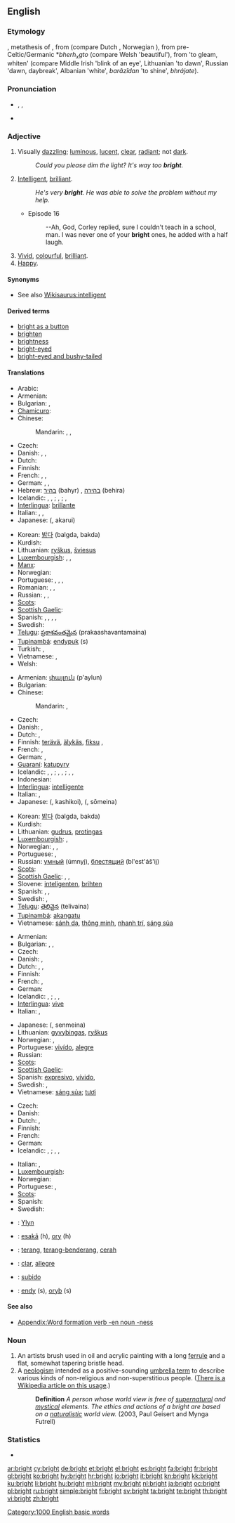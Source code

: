 ==English==

===Etymology===
{{etyl|ang}} {{term|bryht|lang=ang}}, metathesis of {{term|beorht|lang=ang}}, from {{proto|Germanic|berhtaz}} (compare Dutch {{term|brecht|lang=nl}}, Norwegian {{term|bjart|lang=no}}), from pre-Celtic/Germanic *''bherh<sub>x</sub>gto'' (compare Welsh {{term|berth|lang=cy}} 'beautiful'), from {{proto|Indo-European|bʰereg-}} 'to gleam, whiten' (compare Middle Irish {{term|brafad|lang=mga}} 'blink of an eye', Lithuanian {{term|brekšta|lang=lt}} 'to dawn', Russian {{term||brezg}} 'dawn, daybreak', Albanian {{term|bardhë|lang=sq}} 'white', {{etyl|fa|-}} ''barâzîdan'' 'to shine', {{etyl|sa|-}} {{rfscript|Devanagari}} ''bhrájate'').

===Pronunciation===
* {{enPR|brīt}}, {{IPA|/bɹaɪt/}}, {{SAMPA|/braIt/}}
* {{audio|en-us-bright.ogg|Audio (US)}}
*: {{rhymes|aɪt}}

===Adjective===
{{en-adj|er}}

# Visually [[dazzling]]; [[luminous]], [[lucent]], [[clear]], [[radiant]]; not [[dark]].
#: ''Could you please dim the light? It's way too '''bright'''.''
# [[intelligent|Intelligent]], [[brilliant]].
#: ''He's very '''bright'''. He was able to solve the problem without my help.''
#* {{RQ:Ulysses}} Episode 16
#*: --Ah, God, Corley replied, sure I couldn't teach in a school, man. I was never one of your '''bright''' ones, he added with a half laugh.
# [[vivid|Vivid]], [[colourful]], [[brilliant]].
# [[happy|Happy]].

====Synonyms====
* See also [[Wikisaurus:intelligent]]

====Derived terms====
* [[bright as a button‎ ]]
* [[brighten]]
* [[brightness]]
* [[bright-eyed]]
* [[bright-eyed and bushy-tailed]]

====Translations====
{{trans-top|visually dazzling, luminous, radiant}}
* Arabic: {{t|ar|لامع|tr=laami`}}
* Armenian: {{t-|hy|պայծառ|tr=payçaṙ}}
* Bulgarian: {{t+|bg|светъл}},  {{t|bg|ярък}}
* [[Chamicuro]]: {{tø|ccc|tsenewa}}
* Chinese:
*: Mandarin: {{t-|cmn|明亮|tr=míngliàng|sc=Hani}},  {{t-|cmn|亮|tr=liàng|sc=Hani}},  {{t-|cmn|明|tr=míng|sc=Hani}}
* Czech: {{t-|cs|jasný}}
* Danish: {{t|da|lys}}, {{t|da|funklende}}, {{t|da|klar}}
* Dutch: {{t+|nl|helder}}
* Finnish: {{t+|fi|kirkas}}
* French: {{t+|fr|brillant}},  {{t+|fr|luisant}}, {{t|fr|clair}}
* German: {{t+|de|hell}}, {{t+|de|glänzend}},  {{t+|de|strahlend}}
* Hebrew: [[בהיר]] (bahyr) {{m}}, [[בהירה]] (behira) {{f}}
* Icelandic: {{t|is|bjartur|m}}, {{t|is|björt|f}}, {{t|is|bjart|n}}; {{t|is|skær|m|f}}, {{t|is|skært|n}}; {{t|is|skínandi|m|f|n}}, {{t|is|ljómandi|m|f|n}}
* [[Interlingua]]: [[brillante]]
* Italian: {{t+|it|brillante}}, {{t+|it|luminoso}}, {{t+|it|lucente}}
* Japanese: {{Jpan|[[明るい]]}} ({{Jpan|[[あかるい]]}}, akarui)
{{trans-mid}}
* Korean: [[밝다]] (balgda, bakda)
* Kurdish: {{ku-Arab|[[بریقه‌دار]]}}
* Lithuanian: [[ryškus]], [[šviesus]]
* [[Luxembourgish]]: {{t|lb|hell}}, {{t|lb|blénkeg}}, {{t|lb|fénkeleg}}
* [[Manx]]: {{t|gv|sullyr}}
* Norwegian: {{t+|no|lys}}
* Portuguese: {{t+|pt|claro}}, {{t+|pt|brilhante}}, {{t+|pt|luminoso}}, {{t+|pt|radiante}}
* Romanian: {{t-|ro|luminos}},  {{t+|ro|clar}},  {{t-|ro|strălucitor}}
* Russian: {{t+|ru|яркий|tr=járkij}}, {{t+|ru|светлый|tr=svétlyj}}, {{t+|ru|сияющий|tr=sijájuščij}}
* [[Scots]]: {{tø|sco|bricht|xs=Scots}}
* [[Scottish Gaelic]]: {{t-|gd|soilleir|xs=Scottish Gaelic}}
* Spanish: {{t+|es|claro}}, {{t-|es|brillante}}, {{t-|es|resplandeciente}},  {{t-|es|luminoso}},  {{t-|es|lucio}}
* Swedish: {{t+|sv|ljus}}
* [[Telugu]]: [[ప్రకాశవంతమైన]] (prakaashavantamaina)
* [[Tupinambá]]: [[endypuk]] (s)
* Turkish: {{t+|tr|parlak}},  {{t+|tr|aydınlık}}
* Vietnamese: {{t+|vi|sáng|xs=Vietnamese}}, {{t+|vi|sáng sủa|xs=Vietnamese}}
* Welsh: {{t|cy|hoyw|xs=Welsh}}
{{trans-bottom}}

{{trans-top|intelligent}}
* Armenian: [[փայլուն]] (p'aylun)
* Bulgarian: {{t+|bg|умен}}
* Chinese:
*: Mandarin: {{qualifier|simplified}} {{t-|cmn|聪明|tr=cōngmíng|sc=Hani}}, {{qualifier|traditional}} {{t-|cmn|聰明|sc=Hani}}
* Czech: {{t+|cs|bystrý}}
* Danish: {{t|da|opvakt}}, {{t|da|kvik}}
* Dutch: {{t+|nl|slim}}, {{t+|nl|intelligent}}
* Finnish: [[terävä]], [[älykäs]], [[fiksu]] {{qualifier|colloquial}}, {{t-|fi|välkky}}
* French: {{t+|fr|intelligent}},  {{t+|fr|brillant|m}}
* German: {{t+|de|intelligent}},  {{t+|de|brilliant}}
* [[Guaraní]]: [[katupyry]]
* Icelandic: {{t|is|greindur|m}}, {{t|is|greind|f}}, {{t|is|greint|n}}; {{t|is|skarpur|m}}, {{t|is|skörp|f}}, {{t|is|skarpt|n}}; {{t|is|greindarlegur|m}}, {{t|is|greindarleg|f}}, {{t|is|greindarlegt|n}}
* Indonesian: {{t|id|pintar}}
* [[Interlingua]]: [[intelligente]]
* Italian: {{t+|it|brillante}}, {{t+|it|intelligente}}
* Japanese: {{Jpan|[[賢い]]}} ({{Jpan|[[かしこい]]}}, kashikoi), {{Jpan|[[聡明な]]}} ({{Jpan|[[そうめいな]]}}, sōmeina)
{{trans-mid}}
* Korean: [[밝다]] (balgda, bakda)
* Kurdish: {{ku-Arab|[[زیره‌ک]]}}
* Lithuanian: [[gudrus]], [[protingas]]
* [[Luxembourgish]]: {{t|lb|intelligent}}, {{t|lb|brillant}}
* Norwegian: {{t+|no|intelligent}}, {{t+|no|dyktig}}, {{t+|no|klok}}
* Portuguese: {{t+|pt|brilhante}}, {{t+|pt|inteligente}}
* Russian: [[умный]] (úmnyj), [[блестящий]] (bl'est'áš'ij)
* [[Scots]]: {{tø|sco|bricht|xs=Scots}}
* [[Scottish Gaelic]]: {{t-|gd|geur|xs=Scottish Gaelic}}, {{t-|gd|tuigseach|xs=Scottish Gaelic}}, {{t-|gd|toinisgeil|xs=Scottish Gaelic}}
* Slovene: [[inteligenten]], [[brihten]]
* Spanish: {{t-|es|brillante}},  {{t+|es|inteligente}},  {{t-|es|genial}}
* Swedish: {{t+|sv|intelligent}}, {{t+|sv|klyftig}}
* [[Telugu]]: [[తెలివైన]] (telivaina)
* [[Tupinambá]]: [[akangatu]]
* Vietnamese: [[sánh dạ]], [[thông minh]], [[nhanh trí]], [[sáng sủa]]
{{trans-bottom}}

{{trans-top|vivid}}
* Armenian: {{t-|hy|պայծառ|tr=payçaṙ}}
* Bulgarian: {{t+|bg|жив}},  {{t|bg|весел}},  {{t+|bg|буден}}
* Czech: {{t-|cs|jasný}}
* Danish: {{t|da|munter}}, {{t|da|livlig}}
* Dutch: {{t+|nl|bont}}, {{t+|nl|levendig}},  {{t-|nl|monter}}
* Finnish: {{t+|fi|kirkas}}
* French: {{t+|fr|vivide|m|f}}, {{t+|fr|brillant|m}}
* German: {{t+|de|lebhaft}}
* Icelandic: {{t|is|skær|m|f}}, {{t|is|skært|n}}; {{t|is|bjartur|m}}, {{t|is|björt|f}}, {{t|is|bjart|n}}
* [[Interlingua]]: [[vive]]
* Italian: {{t+|it|brillante}}, {{t+|it|allegro}}
{{trans-mid}}
* Japanese: {{Jpan|[[鮮明な]]}} ({{Jpan|[[せんめいな]]}}, senmeina)
* Lithuanian: [[gyvybingas]], [[ryškus]]
* Norwegian: {{t|no|livlig}}, {{t|no|lystig}}
* Portuguese: [[vivído]], [[alegre]]
* Russian: {{t+|ru|яркий}}
* [[Scots]]: {{tø|sco|bricht|xs=Scots}}
* [[Scottish Gaelic]]: {{t-|gd|soilleir|xs=Scottish Gaelic}}
* Spanish: [[expresivo]], [[vívido]],  {{t+|es|vivo}}
* Swedish: {{t|sv|klar}}, {{t|sv|färggrann}}
* Vietnamese: [[sáng sủa]]; [[tươi]] {{qualifier|as in, a bright color}}
{{trans-bottom}}

{{trans-top|happy}}
* Czech: {{t-|cs|jasný}}
* Danish: {{t-|da|munter}}
* Dutch: {{t+|nl|vrolijk}}, {{t+|nl|opgeruimd}}
* Finnish: {{t+|fi|iloinen}}
* French: {{t+|fr|heureux|m}}
* German: {{t+|de|heiter}}
* Icelandic: {{t|is|hýr|m|f}}, {{t|is|hýrt|n}}; {{t|is|glaðlegur|m}}, {{t|is|glaðleg|f}}, {{t|is|glaðlegt|n}}
{{trans-mid}}
* Italian: {{t+|it|allegro|m}},  {{t+|it|felice|m}}
* [[Luxembourgish]]: {{t|lb|frou}}
* Norwegian: {{t+|no|glad}}
* Portuguese: {{t+|pt|radiante}}, {{t+|pt|alegre}}
* [[Scots]]: {{tø|sco|bricht|xs=Scots}}
* Spanish: {{t-|es|alegre}}
* Swedish: {{t+|sv|glad}}
{{trans-bottom}}

{{checktrans-top}}
* {{ttbc|kw}}: [[Ylyn]]
* {{ttbc|gn}}: [[esakã]] (h), [[ory]] (h)
* {{ttbc|id}}: [[terang]], [[terang-benderang]], [[cerah]]
* {{ttbc|ia}}: [[clar]], [[allegre]]
{{trans-mid}}
* {{ttbc|es}}: [[subido]] {{qualifier|colour}}
* {{ttbc|tpn}}: [[endy]] (s), [[oryb]] (s)
{{trans-bottom}}

====See also====
* [[Appendix:Word formation verb -en noun -ness]]

===Noun===
{{en-noun}}

# An artists brush used in oil and acrylic painting with a long [[ferrule]] and a flat, somewhat tapering bristle head.
# A [[neologism]] intended as a positive-sounding [[umbrella term]] to describe various kinds of non-religious and non-superstitious people. ([[w:Brights movement|There is a Wikipedia article on this usage]].)
#: '''Definition''' ''A person whose world view is free of [[supernatural]] and [[mystical]] elements. The ethics and actions of a bright are based on a [[naturalistic]] world view.'' (2003, Paul Geisert and Mynga Futrell)

===Statistics===
* {{rank|occasion|enemy|perfect|730|bright|scarcely|Paris|expression}}

[[Category:1000 English basic words]]

[[ar:bright]]
[[cy:bright]]
[[de:bright]]
[[et:bright]]
[[el:bright]]
[[es:bright]]
[[fa:bright]]
[[fr:bright]]
[[gl:bright]]
[[ko:bright]]
[[hy:bright]]
[[hr:bright]]
[[io:bright]]
[[it:bright]]
[[kn:bright]]
[[kk:bright]]
[[ku:bright]]
[[li:bright]]
[[hu:bright]]
[[ml:bright]]
[[my:bright]]
[[nl:bright]]
[[ja:bright]]
[[oc:bright]]
[[pl:bright]]
[[ru:bright]]
[[simple:bright]]
[[fi:bright]]
[[sv:bright]]
[[ta:bright]]
[[te:bright]]
[[th:bright]]
[[vi:bright]]
[[zh:bright]]